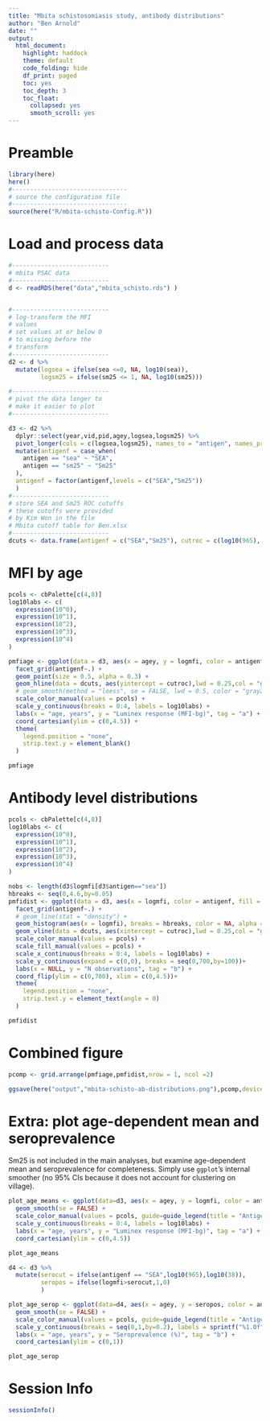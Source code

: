 ```yaml
---
title: "Mbita schistosomiasis study, antibody distributions"
author: "Ben Arnold"
date: ""
output: 
  html_document:
    highlight: haddock
    theme: default
    code_folding: hide
    df_print: paged
    toc: yes
    toc_depth: 3
    toc_float:
      collapsed: yes
      smooth_scroll: yes
---
```



# Preamble
```r
library(here)
here()
#--------------------------------
# source the configuration file
#--------------------------------
source(here("R/mbita-schisto-Config.R"))
```


# Load and process data
```r


#---------------------------
# mbita PSAC data
#---------------------------
d <- readRDS(here("data","mbita_schisto.rds") )


#---------------------------
# log-transform the MFI
# values
# set values at or below 0
# to missing before the 
# transform
#---------------------------
d2 <- d %>%
  mutate(logsea = ifelse(sea <=0, NA, log10(sea)),
         logsm25 = ifelse(sm25 <= 1, NA, log10(sm25)))

#---------------------------
# pivot the data longer to
# make it easier to plot
#---------------------------

d3 <- d2 %>%
  dplyr::select(year,vid,pid,agey,logsea,logsm25) %>%
  pivot_longer(cols = c(logsea,logsm25), names_to = "antigen", names_prefix = "log", values_to = "logmfi") %>%
  mutate(antigenf = case_when(
    antigen == "sea" ~ "SEA",
    antigen == "sm25" ~ "Sm25"
  ), 
  antigenf = factor(antigenf,levels = c("SEA","Sm25"))
  )
#---------------------------
# store SEA and Sm25 ROC cutoffs
# these cutoffs were provided
# by Kim Won in the file
# Mbita cutoff table for Ben.xlsx
#---------------------------
dcuts <- data.frame(antigenf = c("SEA","Sm25"), cutroc = c(log10(965), log10(38) ))


```


# MFI by age

```r

pcols <- cbPalette[c(4,8)]
log10labs <- c( 
  expression(10^0),
  expression(10^1),
  expression(10^2),
  expression(10^3),
  expression(10^4)
)

pmfiage <- ggplot(data = d3, aes(x = agey, y = logmfi, color = antigenf)) +
  facet_grid(antigenf~.) +
  geom_point(size = 0.5, alpha = 0.3) +
  geom_hline(data = dcuts, aes(yintercept = cutroc),lwd = 0.25,col = "gray20") +
  # geom_smooth(method = "loess", se = FALSE, lwd = 0.5, color = "gray20") +
  scale_color_manual(values = pcols) +
  scale_y_continuous(breaks = 0:4, labels = log10labs) +
  labs(x = "age, years", y = "Luminex response (MFI-bg)", tag = "a") +
  coord_cartesian(ylim = c(0,4.5)) +
  theme(
    legend.position = "none",
    strip.text.y = element_blank()
  )

pmfiage

```

# Antibody level distributions

```r
pcols <- cbPalette[c(4,8)]
log10labs <- c( 
  expression(10^0),
  expression(10^1),
  expression(10^2),
  expression(10^3),
  expression(10^4)
)

nobs <- length(d3$logmfi[d3$antigen=="sea"])
hbreaks <- seq(0,4.6,by=0.05)
pmfidist <- ggplot(data = d3, aes(x = logmfi, color = antigenf, fill = antigenf)) +
  facet_grid(antigenf~.) +
  # geom_line(stat = "density") +
  geom_histogram(aes(x = logmfi), breaks = hbreaks, color = NA, alpha = 0.8)+
  geom_vline(data = dcuts, aes(xintercept = cutroc),lwd = 0.25,col = "gray20") +
  scale_color_manual(values = pcols) +
  scale_fill_manual(values = pcols) +
  scale_x_continuous(breaks = 0:4, labels = log10labs) +
  scale_y_continuous(expand = c(0,0), breaks = seq(0,700,by=100))+
  labs(x = NULL, y = "N observations", tag = "b") +
  coord_flip(ylim = c(0,700), xlim = c(0,4.5))+
  theme(
    legend.position = "none", 
    strip.text.y = element_text(angle = 0)
  )

pmfidist


```

# Combined figure

```r
pcomp <- grid.arrange(pmfiage,pmfidist,nrow = 1, ncol =2)

ggsave(here("output","mbita-schisto-ab-distributions.png"),pcomp,device = "png")
```

# Extra: plot age-dependent mean and seroprevalence

Sm25 is not included in the main analyses, but examine age-dependent mean and seroprevalence for completeness. Simply use `ggplot`'s internal smoother (no 95% CIs because it does not account for clustering on village).
```r
plot_age_means <- ggplot(data=d3, aes(x = agey, y = logmfi, color = antigenf)) + 
  geom_smooth(se = FALSE) +
  scale_color_manual(values = pcols, guide=guide_legend(title = "Antigen")) +
  scale_y_continuous(breaks = 0:4, labels = log10labs) +
  labs(x = "age, years", y = "Luminex response (MFI-bg)", tag = "a") +
  coord_cartesian(ylim = c(0,4.5)) 

plot_age_means

```


```r
d4 <- d3 %>%
  mutate(serocut = ifelse(antigenf == "SEA",log10(965),log10(38)),
         seropos = ifelse(logmfi>serocut,1,0)
         )

plot_age_serop <- ggplot(data=d4, aes(x = agey, y = seropos, color = antigenf)) + 
  geom_smooth(se = FALSE) +
  scale_color_manual(values = pcols, guide=guide_legend(title = "Antigen")) +
  scale_y_continuous(breaks = seq(0,1,by=0.2), labels = sprintf("%1.0f",seq(0,1,by=0.2)*100)) +
  labs(x = "age, years", y = "Seroprevalence (%)", tag = "b") +
  coord_cartesian(ylim = c(0,1)) 

plot_age_serop
```



# Session Info
```r
sessionInfo()
```
